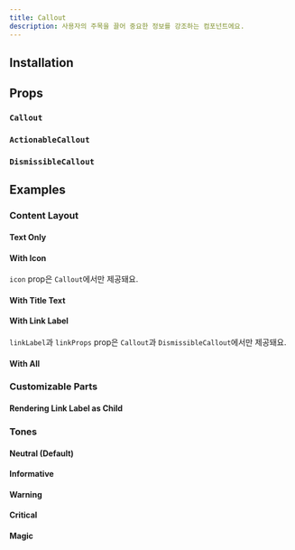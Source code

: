 ```yaml
---
title: Callout
description: 사용자의 주목을 끌어 중요한 정보를 강조하는 컴포넌트에요.
---
```


<ComponentExample name="callout-preview" />

## Installation

<Installation name="callout" />

## Props

### `Callout`

<ReactTypeTable path="./registry/ui/callout.tsx" name="CalloutProps" />

### `ActionableCallout`

<ReactTypeTable
  path="./registry/ui/callout.tsx"
  name="ActionableCalloutProps"
/>

### `DismissibleCallout`

<ReactTypeTable
  path="./registry/ui/callout.tsx"
  name="DismissibleCalloutProps"
/>

## Examples

### Content Layout

#### Text Only

<ComponentExample name="callout-text-only" />

#### With Icon

<ComponentExample name="callout-with-icon" />

<Callout type="warn">

`icon` prop은 `Callout`에서만 제공돼요.

</Callout>

#### With Title Text

<ComponentExample name="callout-with-title-text" />

#### With Link Label

<ComponentExample name="callout-with-link-label" />

<Callout type="warn">

`linkLabel`과 `linkProps` prop은 `Callout`과 `DismissibleCallout`에서만 제공돼요.

</Callout>

#### With All

<ComponentExample name="callout-with-all" />

### Customizable Parts

#### Rendering Link Label as Child

<ComponentExample name="callout-link-label-as-child" />

### Tones

#### Neutral (Default)

<ComponentExample name="callout-neutral" />

#### Informative

<ComponentExample name="callout-informative" />

#### Warning

<ComponentExample name="callout-warning" />

#### Critical

<ComponentExample name="callout-critical" />

#### Magic

<ComponentExample name="callout-magic" />
